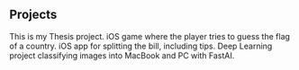 ## Projects

<ProjectCard title="Isolated Word Recognition" link="https://github.com/ivantrj/IsolatedWordRecognitionVolleyball" bg="linear-gradient(to right, #D4145A 0%, #FBB03B 100%)">
This is my Thesis project.
</ProjectCard>

<ProjectCard title="Guess the Flag" link="https://github.com/ivantrj/GuessTheFlag" bg="linear-gradient(to right, #D4145A 0%, #FBB03B 100%)">
iOS game where the player tries to guess the flag of a country.
</ProjectCard>

<ProjectCard title="We Split" link="https://github.com/ivantrj/WeSplit" bg="linear-gradient(to right, #D4145A 0%, #FBB03B 100%)">
iOS app for splitting the bill, including tips.
</ProjectCard>

<ProjectCard title="MacBook Classifier" link="https://github.com/ivantrj/MacBook-Classifier" bg="linear-gradient(to right, #D4145A 0%, #FBB03B 100%)">
Deep Learning project classifying images into MacBook and PC with FastAI.
</ProjectCard>




